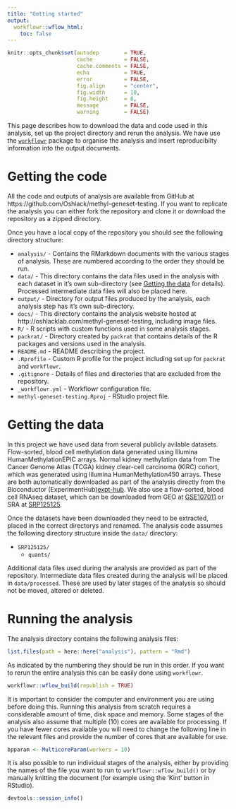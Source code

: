 ```yaml
---
title: "Getting started"
output:
  workflowr::wflow_html:
    toc: false
---
```


```r
knitr::opts_chunk$set(autodep        = TRUE,
                      cache          = FALSE,
                      cache.comments = FALSE,
                      echo           = TRUE,
                      error          = FALSE,
                      fig.align      = "center",
                      fig.width      = 10,
                      fig.height     = 8,
                      message        = FALSE,
                      warning        = FALSE)
```

This page describes how to download the data and code used in this analysis,
set up the project directory and rerun the analysis. We have use the
[`workflowr`][workflowr] package to organise the analysis and insert
reproducibilty information into the output documents. 

Getting the code
================

All the code and outputs of analysis are available from GitHub at 
https://github.com/Oshlack/methyl-geneset-testing. If you want to replicate the 
analysis you can either fork the repository and clone it or download the 
repository as a zipped directory.

Once you have a local copy of the repository you should see the following
directory structure:

* `analysis/` - Contains the RMarkdown documents with the various stages of
  analysis. These are numbered according to the order they should be run.
* `data/` - This directory contains the data files used in the analysis with
  each dataset in it's own sub-directory (see [Getting the data](#data) for
  details). Processed intermediate data files will also be placed here.
* `output/` - Directory for output files produced by the analysis, each analysis
  step has it's own sub-directory.
* `docs/` - This directory contains the analysis website hosted at 
  http://oshlacklab.com/methyl-geneset-testing, including image files.
* `R/` - R scripts with custom functions used in some analysis stages.
* `packrat/` - Directory created by `packrat` that contains details of the R
  packages and versions used in the analysis.
* `README.md` - README describing the project.
* `.Rprofile` - Custom R profile for the project including set up for
  `packrat` and `workflowr`.
* `.gitignore` - Details of files and directories that are excluded from the
  repository.
* `_workflowr.yml` - Workflowr configuration file.
* `methyl-geneset-testing.Rproj` - RStudio project file.


Getting the data {#data}
================

In this project we have used data from several publicly avilable datasets. 
Flow-sorted, blood cell methylation data generated using Illumina 
HumanMethylationEPIC arrays. Normal kidney methylation data from The Cancer
Genome Atlas (TCGA) kidney clear-cell carcinoma (KIRC) cohort, which was 
generated using Illumina HumanMethylation450 arrays. These are both 
automatically downloaded as part of the analysis directly from the Bioconductor
(ExperimentHub)[expt-hub]. 
We also use a flow-sorted, blood cell RNAseq dataset,
which can be downloaded from GEO at [GSE107011](geo-rnaseq) or SRA at 
[SRP125125](sra-rnaseq).

Once the datasets have been downloaded they need to be extracted, placed in the 
correct directorys and renamed. The analysis code assumes the following
directory structure inside the `data/` directory:

* `SRP125125/`
    * `quants/`
  
Additional data files used during the analysis are provided as part of the
repository. Intermediate data files created during the analysis will be placed
in `data/processed`. These are used by later stages of the analysis so should
not be moved, altered or deleted.

Running the analysis
====================

The analysis directory contains the following analysis files:

```r
list.files(path = here::here("analysis"), pattern = "Rmd")
```


As indicated by the numbering they should be run in this order. If you want to
rerun the entire analysis this can be easily done using `workflowr`.

```r
workflowr::wflow_build(republish = TRUE)
```

It is important to consider the computer and environment you are using before
doing this. Running this analysis from scratch requires a considerable amount
of time, disk space and memory. Some stages of the analysis also assume that
multiple (10) cores are available for processing. If you have fewer cores
available you will need to change the following line in the relevant files and
provide the number of cores that are available for use.

```r
bpparam <- MulticoreParam(workers = 10)
```

It is also possible to run individual stages of the analysis, either by
providing the names of the file you want to run to `workflowr::wflow_build()` or
by manually knitting the document (for example using the 'Kint' button in
RStudio).

[expt-hub]: https://bioconductor.org/packages/release/bioc/html/ExperimentHub.html "ExperimentHub"
[geo-rnaseq]: https://www.ncbi.nlm.nih.gov/geo/query/acc.cgi?acc=GSE107011 "GSE107011"
[sra-rnaseq]: https://www.ncbi.nlm.nih.gov/sra?term=SRP125125 "SRP125125"
[workflowr]: https://jdblischak.github.io/workflowr/ "Workflowr"

```r
devtools::session_info()
```
